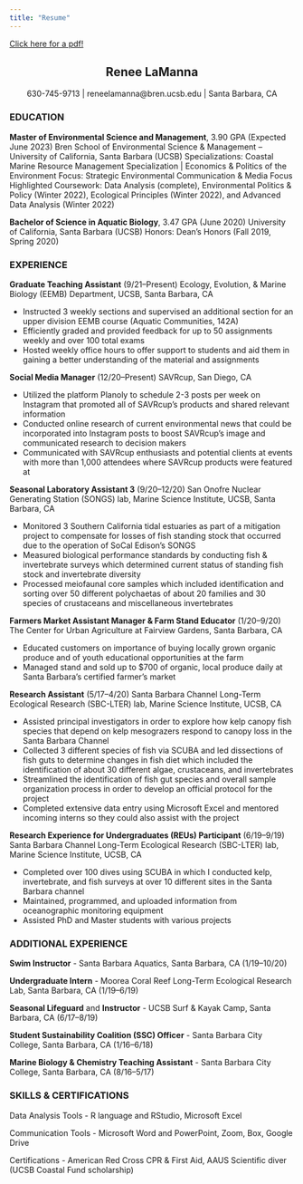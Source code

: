 ```yaml
---
title: "Resume"
---
```


<a href = "LaManna_resume.pdf" target = "_blank">Click here for a pdf!</a> 

<center>
## Renee LaManna
630-745-9713 | reneelamanna@bren.ucsb.edu | Santa Barbara, CA
</center>

### EDUCATION
**Master of Environmental Science and Management**, 3.90 GPA (Expected June 2023)
Bren School of Environmental Science & Management – University of California, Santa Barbara (UCSB) Specializations: Coastal Marine Resource Management Specialization | Economics & Politics of the Environment Focus: Strategic Environmental Communication & Media Focus
Highlighted Coursework: Data Analysis (complete), Environmental Politics & Policy (Winter 2022), Ecological Principles (Winter 2022), and Advanced Data Analysis (Winter 2022)

**Bachelor of Science in Aquatic Biology**, 3.47 GPA (June 2020) University of California, Santa Barbara (UCSB)
Honors: Dean’s Honors (Fall 2019, Spring 2020)

### EXPERIENCE
**Graduate Teaching Assistant** (9/21–Present) Ecology, Evolution, & Marine Biology (EEMB) Department, UCSB, Santa Barbara, CA

- Instructed 3 weekly sections and supervised an additional section for an upper division EEMB course (Aquatic Communities, 142A)
- Efficiently graded and provided feedback for up to 50 assignments weekly and over 100 total exams
- Hosted weekly office hours to offer support to students and aid them in gaining a better understanding of the material and assignments

**Social Media Manager** (12/20–Present) SAVRcup, San Diego, CA

- Utilized the platform Planoly to schedule 2-3 posts per week on Instagram that promoted all of SAVRcup’s
products and shared relevant information
- Conducted online research of current environmental news that could be incorporated into Instagram posts
to boost SAVRcup’s image and communicated research to decision makers
- Communicated with SAVRcup enthusiasts and potential clients at events with more than 1,000 attendees
where SAVRcup products were featured at

**Seasonal Laboratory Assistant 3** (9/20–12/20)
San Onofre Nuclear Generating Station (SONGS) lab, Marine Science Institute, UCSB, Santa Barbara, CA

- Monitored 3 Southern California tidal estuaries as part of a mitigation project to compensate for losses of
fish standing stock that occurred due to the operation of SoCal Edison’s SONGS
- Measured biological performance standards by conducting fish & invertebrate surveys which determined
current status of standing fish stock and invertebrate diversity
- Processed meiofaunal core samples which included identification and sorting over 50 different polychaetas
of about 20 families and 30 species of crustaceans and miscellaneous invertebrates

**Farmers Market Assistant Manager & Farm Stand Educator** (1/20–9/20) The Center for Urban Agriculture at Fairview Gardens, Santa Barbara, CA

- Educated customers on importance of buying locally grown organic produce and of youth educational
opportunities at the farm
- Managed stand and sold up to $700 of organic, local produce daily at Santa Barbara’s certified farmer’s
market
     
**Research Assistant** (5/17–4/20)
Santa Barbara Channel Long-Term Ecological Research (SBC-LTER) lab, Marine Science Institute, UCSB, CA

- Assisted principal investigators in order to explore how kelp canopy fish species that depend on kelp
mesograzers respond to canopy loss in the Santa Barbara Channel
- Collected 3 different species of fish via SCUBA and led dissections of fish guts to determine changes in fish
diet which included the identification of about 30 different algae, crustaceans, and invertebrates
- Streamlined the identification of fish gut species and overall sample organization process in order to develop
an official protocol for the project
- Completed extensive data entry using Microsoft Excel and mentored incoming interns so they could also
assist with the project

**Research Experience for Undergraduates (REUs) Participant** (6/19–9/19)
Santa Barbara Channel Long-Term Ecological Research (SBC-LTER) lab, Marine Science Institute, UCSB, CA

- Completed over 100 dives using SCUBA in which I conducted kelp, invertebrate, and fish surveys at over 10
different sites in the Santa Barbara channel
- Maintained, programmed, and uploaded information from oceanographic monitoring equipment
- Assisted PhD and Master students with various projects

### ADDITIONAL EXPERIENCE
**Swim Instructor** 
- Santa Barbara Aquatics, Santa Barbara, CA (1/19–10/20)

**Undergraduate Intern** 
- Moorea Coral Reef Long-Term Ecological Research Lab, Santa Barbara, CA (1/19–6/19) 

**Seasonal Lifeguard** and **Instructor**
- UCSB Surf & Kayak Camp, Santa Barbara, CA (6/17–8/19)

**Student Sustainability Coalition (SSC) Officer**
- Santa Barbara City College, Santa Barbara, CA (1/16–6/18) 

**Marine Biology & Chemistry Teaching Assistant**
- Santa Barbara City College, Santa Barbara, CA (8/16–5/17)

### SKILLS & CERTIFICATIONS
Data Analysis Tools 
- R language and RStudio, Microsoft Excel

Communication Tools 
- Microsoft Word and PowerPoint, Zoom, Box, Google Drive

Certifications
- American Red Cross CPR & First Aid, AAUS Scientific diver (UCSB Coastal Fund scholarship)